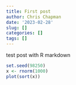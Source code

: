 ```yaml
---
title: First post
author: Chris Chapman
date: '2023-02-28'
slug: []
categories: []
tags: []
---
```

test post with R markdown

```r
set.seed(98250)
x <- rnorm(1000)
plot(sort(x))
```
